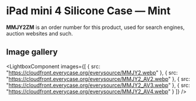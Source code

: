 
# iPad mini 4 Silicone Case — Mint

<Callout type='info' emoji='👉🏻'>**MMJY2ZM** is an order number for this product, used for search engines, auction websites and such.</Callout>

## Image gallery

<LightboxComponent
    images={[
      {
        src: "https://cloudfront.everycase.org/everysource/MMJY2.webp"
      },
      {
        src: "https://cloudfront.everycase.org/everysource/MMJY2_AV2.webp"
      },
      {
        src: "https://cloudfront.everycase.org/everysource/MMJY2_AV3.webp"
      },
      {
        src: "https://cloudfront.everycase.org/everysource/MMJY2_AV4.webp"
      }
    ]}
  />
